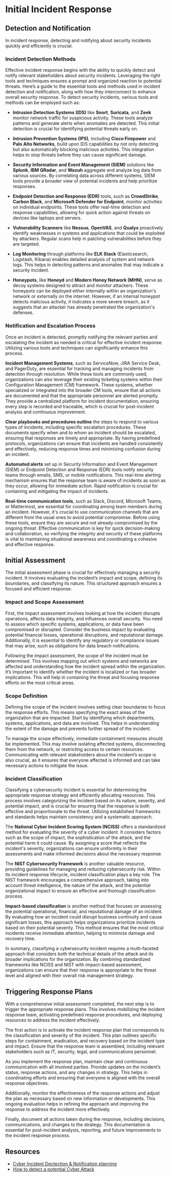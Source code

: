 # Initial Incident Response

## Detection and Notification

In incident response, detecting and notifying about security incidents quickly and efficiently is crucial.

### Incident Detection Methods

Effective incident response begins with the ability to quickly detect and notify relevant stakeholders about security incidents. Leveraging the right tools and techniques ensures a prompt and organized reaction to potential threats. Here’s a guide to the essential tools and methods used in incident detection and notification, along with how they interconnect to enhance overall security response. To detect security incidents, various tools and methods can be employed such as:

- **Intrusion Detection Systems (IDS)** like **Snort**, **Suricata**, and **Zeek** monitor network traffic for suspicious activity. These tools analyze patterns and generate alerts when anomalies are detected. This initial detection is crucial for identifying potential threats early on.

- **Intrusion Prevention Systems (IPS)**, including **Cisco Firepower** and **Palo Alto Networks**, build upon IDS capabilities by not only detecting but also automatically blocking malicious activities. This integration helps to stop threats before they can cause significant damage.

- **Security Information and Event Management (SIEM)** solutions like **Splunk**, **IBM QRadar**, and **Wazuh** aggregate and analyze log data from various sources. By correlating data across different systems, SIEM tools provide a broader view of potential incidents and help prioritize responses.

- **Endpoint Detection and Response (EDR)** tools, such as **CrowdStrike**, **Carbon Black**, and **Microsoft Defender for Endpoint**, monitor activities on individual endpoints. These tools offer real-time detection and response capabilities, allowing for quick action against threats on devices like laptops and servers.

- **Vulnerability Scanners** like **Nessus**, **OpenVAS**, and **Qualys** proactively identify weaknesses in systems and applications that could be exploited by attackers. Regular scans help in patching vulnerabilities before they are targeted.

- **Log Monitoring** through platforms like **ELK Stack** (Elasticsearch, Logstash, Kibana) enables detailed analysis of system and network logs. This helps in detecting patterns and anomalies that may indicate a security incident.

- **Honeypots**, like **Honeyd** and **Modern Honey Network (MHN)**, serve as decoy systems designed to attract and monitor attackers. These honeypots can be deployed either internally within an organization's network or externally on the internet. However, if an internal honeypot detects malicious activity, it indicates a more severe breach, as it suggests that an attacker has already penetrated the organization's defenses.

### Notification and Escalation Process

Once an incident is detected, promptly notifying the relevant parties and escalating the incident as needed is critical for effective incident response. Utilizing various tools and techniques can significantly enhance this process.

**Incident Management Systems**, such as ServiceNow, JIRA Service Desk, and PagerDuty, are essential for tracking and managing incidents from detection through resolution. While these tools are commonly used, organizations can also leverage their existing ticketing systems within their Configuration Management (CM) framework. These systems, whether specialized or integrated into the broader CM tools, ensure that all actions are documented and that the appropriate personnel are alerted promptly. They provide a centralized platform for incident documentation, ensuring every step is recorded and traceable, which is crucial for post-incident analysis and continuous improvement.

**Clear playbooks and procedures outline** the steps to respond to various types of incidents, including specific escalation procedures. These documents specify when and to whom an incident should be escalated, ensuring that responses are timely and appropriate. By having predefined protocols, organizations can ensure that incidents are handled consistently and effectively, reducing response times and minimizing confusion during an incident.

**Automated alerts** set up in Security Information and Event Management (SIEM) or Endpoint Detection and Response (EDR) tools notify security teams through emails, SMS, or mobile notifications. This real-time alerting mechanism ensures that the response team is aware of incidents as soon as they occur, allowing for immediate action. Rapid notification is crucial for containing and mitigating the impact of incidents.

**Real-time communication tools**, such as Slack, Discord, Microsoft Teams, or Mattermost, are essential for coordinating among team members during an incident. However, it's crucial to use communication channels that are different from the usual ones to avoid potential compromise. Before using these tools, ensure they are secure and not already compromised by the ongoing threat. Effective communication is key for quick decision-making and collaboration, so verifying the integrity and security of these platforms is vital to maintaining situational awareness and coordinating a cohesive and effective response.

## Initial Assessment

The initial assessment phase is crucial for effectively managing a security incident. It involves evaluating the incident’s impact and scope, defining its boundaries, and classifying its nature. This structured approach ensures a focused and efficient response.

### Impact and Scope Assessment

First, the impact assessment involves looking at how the incident disrupts operations, affects data integrity, and influences overall security. You need to assess which specific systems, applications, or data have been compromised or disrupted. Consider the business impact by evaluating potential financial losses, operational disruptions, and reputational damage. Additionally, it is essential to identify any regulatory or compliance issues that may arise, such as obligations for data breach notifications.

Following the impact assessment, the scope of the incident must be determined. This involves mapping out which systems and networks are affected and understanding how the incident spread within the organization. It’s important to identify whether the incident is localized or has broader implications. This will help in containing the threat and focusing response efforts on the most critical areas.

### Scope Definition

Defining the scope of the incident involves setting clear boundaries to focus the response efforts. This means specifying the exact areas of the organization that are impacted. Start by identifying which departments, systems, applications, and data are involved. This helps in understanding the extent of the damage and prevents further spread of the incident.

To manage the scope effectively, immediate containment measures should be implemented. This may involve isolating affected systems, disconnecting them from the network, or restricting access to certain resources. Communicating with relevant stakeholders about the incident’s scope is also crucial, as it ensures that everyone affected is informed and can take necessary actions to mitigate the issue.

### Incident Classification

Classifying a cybersecurity incident is essential for determining the appropriate response strategy and efficiently allocating resources. This process involves categorizing the incident based on its nature, severity, and potential impact, and is crucial for ensuring that the response is both effective and proportionate to the threat. Utilizing established frameworks and standards helps maintain consistency and a systematic approach.

The **National Cyber Incident Scoring System (NCISS)** offers a standardized method for evaluating the severity of a cyber incident. It considers factors such as the scope of impact, the sophistication of the attack, and the potential harm it could cause. By assigning a score that reflects the incident's severity, organizations can ensure uniformity in their assessments and make informed decisions about the necessary response.

The **NIST Cybersecurity Framework** is another valuable resource, providing guidelines for managing and reducing cybersecurity risk. Within its incident response lifecycle, incident classification plays a key role. The NIST framework encourages a comprehensive approach, taking into account threat intelligence, the nature of the attack, and the potential organizational impact to ensure an effective and thorough classification process.

**Impact-based classification** is another method that focuses on assessing the potential operational, financial, and reputational damage of an incident. By evaluating how an incident could disrupt business continuity and cause significant losses, this approach helps organizations prioritize incidents based on their potential severity. This method ensures that the most critical incidents receive immediate attention, helping to minimize damage and recovery time.

In summary, classifying a cybersecurity incident requires a multi-faceted approach that considers both the technical details of the attack and its broader implications for the organization. By combining standardized frameworks like NCISS and NIST with impact-based assessment, organizations can ensure that their response is appropriate to the threat level and aligned with their overall risk management strategy.

## Triggering Response Plans

With a comprehensive initial assessment completed, the next step is to trigger the appropriate response plans. This involves mobilizing the incident response team, activating predefined response procedures, and deploying resources to address the incident effectively.

The first action is to activate the incident response plan that corresponds to the classification and severity of the incident. This plan outlines specific steps for containment, eradication, and recovery based on the incident type and impact. Ensure that the response team is assembled, including relevant stakeholders such as IT, security, legal, and communications personnel.

As you implement the response plan, maintain clear and continuous communication with all involved parties. Provide updates on the incident’s status, response actions, and any changes in strategy. This helps in coordinating efforts and ensuring that everyone is aligned with the overall response objectives.

Additionally, monitor the effectiveness of the response actions and adjust the plan as necessary based on new information or developments. This ongoing evaluation helps in refining the approach and improving the response to address the incident more effectively.

Finally, document all actions taken during the response, including decisions, communications, and changes to the strategy. This documentation is essential for post-incident analysis, reporting, and future improvements to the incident response process.

## Resources

- [Cyber Incident Dectection & Notification planning](https://www.cisa.gov/resources-tools/resources/cyber-incident-detection-and-notification-planning-guide)
- [How to detect a potential Cyber Attack](https://www.eccu.edu/blog/methods-technologies-detect-cyber-attacks/)
